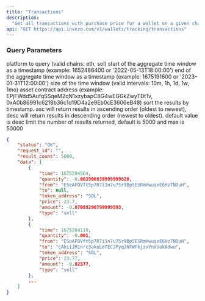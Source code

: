 ```yaml
---
title: "Transactions"
description:
  "Get all transactions with purchase price for a wallet on a given chain." 
api: "GET https://api.invezo.com/v1/wallets/tracking/transactions"
---
```


### Query Parameters

<ParamField query="chain" type="string" required>
  platform to query (valid chains: eth, sol)
</ParamField>

<ParamField query="min" type="int or string" required>
  start of the aggregate time window as a timestamp (example: 1652486400 or '2022-05-13T18:00:00')
</ParamField>

<ParamField query="max" type="int or string" optional>
  end of the aggregate time window as a timestamp (example: 1675191600 or '2023-01-31T12:00:00')
</ParamField>

<ParamField query="interval" type="string" optional>
  size of the time window (valid intervals: 10m, 1h, 1d, 1w, 1mo)
</ParamField>

<ParamField query="token" type="string" optional>
  asset contract address (example: EPjFWdd5AufqSSqeM2qN1xzybapC8G4wEGGkZwyTDt1v, 0xA0b86991c6218b36c1d19D4a2e9Eb0cE3606eB48)
</ParamField>

<ParamField query="sort" type="string" optional>
  sort the results by timestamp. asc will return results in ascending order
  (oldest to newest), desc will return results in descending order (newest to
  oldest). default value is desc
</ParamField>

<ParamField query="limit" type="int" optional>
  limit the number of results returned, default is 5000 and max is 50000
</ParamField>

<ResponseExample>

```json Response
{
    "status": "OK",
    "request_id": "",
    "result_count": 5000,
    "data": [
        {
            "time": 1675204564,
            "quantity": -0.002990839999999828,
            "from": "ESeAFDVft5p7R7i1n7u75r9Bp5ESRmHwuqxE6Hz7NDuH",
            "to": null,
            "token_address": "SOL",
            "price": 23.7,
            "amount": -0.07088290799999593,
            "type": "sell"
        },
        {
            "time": 1675204119,
            "quantity": -0.001,
            "from": "ESeAFDVft5p7R7i1n7u75r9Bp5ESRmHwuqxE6Hz7NDuH",
            "to": "cAhiiJM1nrc3akoLoTECJPyqJNFWFkjzxYnVUok8dwu",
            "token_address": "SOL",
            "price": 23.77,
            "amount": -0.02377,
            "type": "sell"
        },
        ...
    ]
}
```

</ResponseExample>